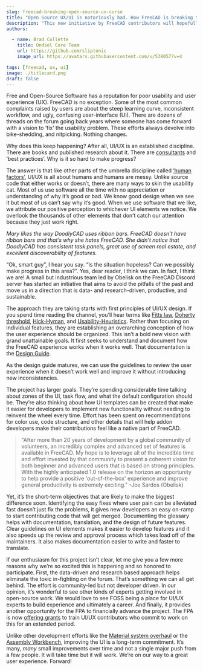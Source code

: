 ```yaml
---
slug: freecad-breaking-open-source-ux-curse
title: "Open Source UX/UI is notoriously bad. How FreeCAD is breaking the curse"
description: "This new initiative by FreeCAD contributors will hopefully bring much desired systemic UX/UI improvements to the program."
authors:

  - name: Brad Collette
    title: Ondsel Core Team
    url: https://github.com/sliptonic
    image_url: https://avatars.githubusercontent.com/u/538057?v=4

tags: [freecad, ux, ui]
image: ./titlecard.png
draft: false
---
```


Free and Open-Source Software has a reputation for poor usability and user experience (UX). FreeCAD is no exception. Some of the most common complaints raised by users are about the steep learning curve, inconsistent workflow, and ugly, confusing user-interface (UI). There are dozens of threads on the forum going back years where someone has come forward with a vision to ‘fix’ the usability problem. These efforts always devolve into bike-shedding, and nitpicking. Nothing changes.

<!-- truncate -->

Why does this keep happening?  After all, UI/UX is an established discipline. There are books and published research about it.  There are [consultants](https://www.nngroup.com/) and ‘best practices’.  Why is it so hard to make progress?

The answer is that like other parts of the umbrella discipline called [‘human factors’](https://en.wikipedia.org/wiki/Human_factors_and_ergonomics), UI/UX is all about humans and humans are messy.   Unlike source code that either works or doesn’t, there are many ways to skin the usability cat.  Most of us use software all the time with no appreciation or understanding of why it’s good or bad. We know good design when we see it but most of us can’t say why it’s good.  When we use software that we like, we attribute our positive perception to whichever UI elements we notice.  We overlook the thousands of other elements that don’t catch our attention because they just work right.

_Mary likes the way DoodlyCAD uses ribbon bars.  FreeCAD doesn’t have ribbon bars and that’s why she hates FreeCAD.  She didn’t notice that DoodlyCAD has consistent task panels, great use of screen real estate, and excellent discoverability of features._

“Ok, smart guy”, I hear you say.  “Is the situation hopeless?  Can we possibly make progress in this area?”.  Yes, dear reader, I think we can.  In fact, I think we are!  A small but industrious team led by Obelisk on the FreeCAD Discord server has started an initiative that aims to avoid the pitfalls of the past and move us in a direction that is data- and research-driven, productive, and sustainable. 

The approach they are taking starts with first principles of UI/UX design.  If you spend time reading the channel, you’ll hear terms like [Fitts law](https://lawsofux.com/fittss-law/), [Doherty threshold](https://medium.com/weavedesign/the-doherty-threshold-and-designing-for-human-computer-interaction-f0a47c8ab583), [Hick-Hyman](https://en.wikipedia.org/wiki/Hick%27s_law), and [Usability-Heuristics](https://www.nngroup.com/articles/ten-usability-heuristics/). Rather than focusing on individual features, they are establishing an overarching conception of how the user experience should be organized.  This isn’t a bold new vision with grand unattainable goals.  It first seeks to understand and document how the FreeCAD experience works when it works well. That documentation is the [Design Guide](https://freecad.github.io/DevelopersHandbook/designguide/).

As the design guide matures, we can use the guidelines to review the user experience when it doesn’t work well and improve it without introducing new inconsistencies.

The project has larger goals.  They’re spending considerable time talking about zones of the UI, task flow, and what the default configuration should be.  They’re also thinking about how UI templates can be created that make it easier for developers to implement new functionality without needing to reinvent the wheel every time.   Effort has been spent on recommendations for color use, code structure, and other details that will help addon developers make their contributions feel like a native part of FreeCAD.

> "After more than 20 years of development by a global community of volunteers, an incredibly complex and advanced set of features is available in FreeCAD. My hope is to leverage all of the incredible time and effort invested by that community to present a coherent vision for both beginner and advanced users that is based on strong principles. With the highly anticipated 1.0 release on the horizon an opportunity to help provide a positive 'out-of-the-box' experience and improve general productivity is extremely exciting." -Joe Sardos (Obelisk)

Yet, it’s the short-term objectives that are likely to make the biggest difference soon.  Identifying the easy fixes where user pain can be alleviated fast doesn’t just fix the problems, it gives new developers an easy on-ramp to start contributing code that will get merged.  Documenting the glossary helps with documentation, translation, and the design of future features. Clear guidelines on UI elements makes it easier to develop features and it also speeds up the review and approval process which takes load off of the maintainers.  It also makes documentation easier to write and faster to translate.

If our enthusiasm for this project isn’t clear, let me give you a few more reasons why we’re so excited this is happening and so honored to participate.   First, the data-driven and research based approach helps eliminate the toxic in-fighting on the forum.  That’s something we can all get behind.  The effort is community-led but not developer driven.  In our opinion, it’s wonderful to see other kinds of experts getting involved in open-source work.  We would love to see FOSS being a place for UI/UX experts to build experience and ultimately a career.  And finally, it provides another opportunity for the FPA to financially advance the project. The FPA is now [offering grants](https://fpa.freecad.org/programs/fpadf-announcement) to train UI/UX contributors who commit to work on this for an extended period. 

Unlike other development efforts like the [Material system overhaul](https://ondsel.com/blog/freecad-needs-a-better-materials-system/) or the [Assembly Workbench](https://ondsel.com/blog/default-assembly-workbench-7/),  improving the UI is a long-term commitment.  It’s many, _many_ small improvements over time and not a single major push from a few people.  It will take time but it will work.  We’re on our way to a great user experience.  Forward!
